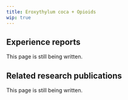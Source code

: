 ---
title: Eroxythylum coca + Opioids
wip: true
---

## Experience reports

This page is still being written.

## Related research publications

This page is still being written.

